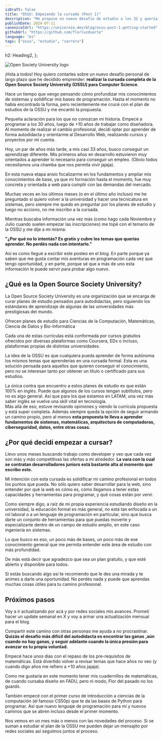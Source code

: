 ```yaml
---
isDraft: false
title: "OSSU: Empezando la cursada (Post 1)"
description: "Me propuse un nuevo desafío de estudio a los 32 y quería contarles todo sobre el tema."
publishDate: 2024-07-11
canonicalUrl: "https://unicornio.dev/blog/ossu-post-1-getting-started"
githubUrl: "https://github.com/florluzduarte"
language: "es"
tags: ["ossu", "estudio", "carrera"]
---
```


  h2: Heading2,
};

<BlogSeriesAlert 
  link={ossuSpanishSeriesAlert.link} 
  title={ossuSpanishSeriesAlert.title} 
  description={ossuSpanishSeriesAlert.description} 
/>

![Open Society University logo](src/assets/blog/ossu/ossu.png)

¡Hola a todos! Hoy quiero contarles sobre un nuevo desafío personal de largo plazo que he decidido emprender: **realizar la cursada completa de la Open Source Society University (OSSU) para Computer Science**.  

Hace un tiempo que vengo pensando cómo profundizar mis conocimientos de sistemas y solidificar mis bases de programación. Hasta el momento no había encontrado la forma, pero recientemente me crucé con el <SimpleLink path="https://github.com/ossu/computer-science">plan de estudios de la OSSU</SimpleLink> y me encantó la propuesta.  

Pequeña aclaración para los que no conozcan mi historia. Empecé a programar a los 30 años, luego de +10 años de trabajar como diseñadora. Al momento de realizar el cambio profesional, decidí optar por aprender de forma autodidacta y orientarme al Desarrollo Web, realizando cursos y proyectos por mi cuenta.  

Hoy, un par de años más tarde, a mis casi 33 años, busco conseguir un aprendizaje diferente. Mis primeros años en desarrollo estuvieron muy orientados a aprender lo necesario para conseguir un empleo. (Obvio todos necesitamos una chamba que nos permita vivir jajaja).    

En esta nueva etapa ansío focalizarme en los fundamentos y ampliar mis conocimientos de base, ya que mi formación hasta el momento, fue muy concreta y orientada a web para cumplir con las demandas del mercado.  

Muchas veces en los últimos meses (o en el último año incluso) me he preguntado si quiero volver a la universidad y hacer una tecnicatura en sistemas, pero siempre me quedo en preguntar por los planes de estudio y luego no acciono, no me inscribo a la cursada.   

Mientras buscaba información una vez más (como hago cada Noviembre y Julio cuando suelen empezar las inscripciones) me topé con el temario de la OSSU y me dije a mi misma:  

**"¿Por qué no lo intentás? Es gratis y cubre los temas que querías aprender. No perdés nada con intentarlo."**   

Así es como llegué a escribir este posteo en el blog. En parte porque ya saben que me gusta contar mis aventuras en programación cada vez que tengo oportunidad, y en parte, porque sé que a más de uno esta información le puede servir para probar algo nuevo.  

## ¿Qué es la Open Source Society University?

La Open Source Society University es una organización que se encarga de curar planes de estudio pensados para autodidactas, pero siguiendo los estándares de aprendizaje de algunas de las universidades más prestigiosas del mundo.  

Ofrecen planes de estudio para <SimpleLink path="https://github.com/ossu/computer-science">Ciencias de la Computación</SimpleLink>, <SimpleLink path="https://github.com/ossu/math">Matemáticas</SimpleLink>, <SimpleLink path="https://github.com/ossu/data-science">Ciencia de Datos</SimpleLink> y <SimpleLink path="https://github.com/ossu/bioinformatics">Bio-Informática</SimpleLink>   

Cada una de estas currículas está conformada por cursos gratuitos ofrecidos por diversas plataformas como Coursera, EDx o incluso, plataformas propias de distintas universidades.  

La idea de la OSSU es que cualquiera pueda aprender de forma autónoma los mismos temas que aprenderías en una cursada formal. Esta es una solución pensada para aquellos que quieren conseguir el conocimiento, pero no se interesan tanto por obtener un título o certificado para sus estudios.  

La única contra que encuentro a estos planes de estudio es que están 100% en inglés. Puede que algunos de los cursos tengan subtítulos, pero no es algo general. Así que para los que estamos en LATAM, una vez más saber inglés se vuelve una skill vital en tecnología.   
Más allá de eso, estuve revisando opiniones y viendo la currícula propuesta y está super completa. Además siempre queda la opción de seguir armando un camino propio, pero al menos **esta propuesta te lleva a aprender fundamentos de sistemas, matemáticas, arquitectura de computadoras, ciberseguridad, datos, entre otras cosas.** 

## ¿Por qué decidí empezar a cursar?

Llevo unos meses buscando trabajo como developer y veo que cada vez son más y más competitivas las ofertas a mi alrededor. **La vara con la cual se contratan desarrolladores juniors está bastante alta al momento que escribo esto.**  

Mi intención con esta cursada es solidificar mi camino profesional en todos los puntos que pueda. No sólo quiero saber desarrollar para la web, sino entender por qué la web es cómo es, cómo llegamos a tener estas capacidades y herramientas para programar, y qué cosas están por venir.  

Como siempre digo, a raíz de mi propia experiencia estudiando diseño en la universidad, la educación formal es más general, no está tan enfocada a un rol laboral o a un lenguaje de programación en particular, sino que busca darte un conjunto de herramientas para que puedas moverte y especializarte dentro de un campo de estudio amplio, en este caso ingeniería en sistemas.  

Lo que busco es eso, un poco más de bases, un poco más de ese conocimiento general que me permita entender este área de estudio con más profundidad.  

De más está decir que agradezco que sea un plan gratuito, y que esté abierto y disponible para todos.  

Si estás buscando algo así te recomiendo que le des una mirada y te animes a darle una oportunidad. No perdés nada y puede que aprendas muchas cosas útiles para tu camino profesional.  

## Próximos pasos

Voy a ir actualizando por acá y por redes sociales mis avances. Prometí hacer un <SimpleLink path="https://x.com/florluzduarte">update semanal en X</SimpleLink> y voy a armar <SimpleLink path="https://unicornio.dev">una actualización mensual para el blog</SimpleLink>.  

Compartir este camino con otras personas me ayuda a no procrastinar. **Quizás el desafío más difícil del autodidacta es encontrar las ganas ,aún cuando no hay ganas, y seguir adelante cuando la única presión para avanzar es tu propia voluntad.**   

Empecé hace unos días con el repaso de los pre-requisitos de matemáticas. Está divertido volver a revisar temas que hace años no veo (y cuando digo años me refiero a +10 años jajaja).  

Como me gustaría en este momento tener mis cuadernillos de matemáticas, de cuando cursaba diseño en FADU, pero ni modo, Flor del pasado no los guardó.  

También empecé con el primer curso de introducción a ciencias de la computación (el famoso CS50p) que te da las bases de Python para programar. Así que nuevo lenguaje de programación para mí y nuevos caminos que se abren incluso desde el primer momento.   

Nos vemos en un mes más o menos con las novedades del proceso. Si se suman a estudiar el plan de la OSSU me pueden dejar <SimpleLink path="https://links.unicornio.dev">un mensajito por redes sociales</SimpleLink> así seguimos juntos el proceso.


